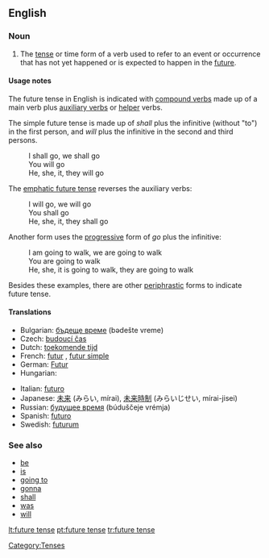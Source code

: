 ==English==

===Noun===
{{en-noun|sg=[[future]] [[tense]]}}

# {{grammar}} The [[tense]] or time form of a verb used to refer to an event or occurrence that has not yet happened or is expected to happen in the [[future]].

====Usage notes====
The future tense in English is indicated with [[compound verb]]s made up of a main verb plus [[auxiliary verb]]s or [[helper]] verbs.

The simple future tense is made up of ''shall'' plus the infinitive (without "to") in the first person, and ''will'' plus the infinitive in the second and third persons.
: I shall go, we shall go
: You will go
: He, she, it, they will go

The [[emphatic future tense]] reverses the auxiliary verbs:
: I will go, we will go
: You shall go
: He, she, it, they shall go

Another form uses the [[progressive]] form of ''go'' plus the infinitive:
: I am going to walk, we are going to walk
: You are going to walk
: He, she, it is going to walk, they are going to walk

Besides these examples, there are other [[periphrastic]] forms to indicate future tense.

====Translations====
{{trans-top|time form of a verb}}
* Bulgarian: [[бъдеще време]] (bədešte vreme) {{n}}
* Czech: [[budoucí čas]]
* Dutch: [[toekomende tijd]] {{m}}
* French: [[futur]] {{m}}, [[futur simple]] {{m}}
* German: [[Futur]] {{n}}
* Hungarian: {{t|hu|jövő idő}}
{{trans-mid}}
* Italian: [[futuro]] {{m}}
* Japanese: [[未来]] (みらい, mírai), [[未来時制]] (みらいじせい, mírai-jisei)
* Russian: [[будущее время]] (búduščeje vrémja) {{n}}
* Spanish: [[futuro]] {{m}}
* Swedish: [[futurum]]
{{trans-bottom}}

===See also===
* [[be]]
* [[is]]
* [[going to]]
* [[gonna]]
* [[shall]]
* [[was]]
* [[will]]

[[Category:Tenses]]

[[lt:future tense]]
[[pt:future tense]]
[[tr:future tense]]